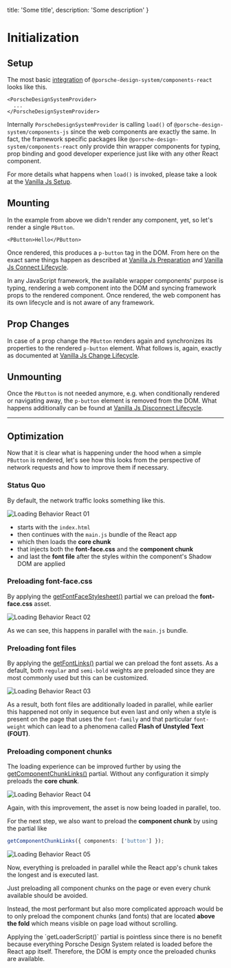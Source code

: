 
  title: 'Some title',
  description: 'Some description'
}

# Initialization

## Setup

The most basic [integration](developing/react/getting-started#integration) of `@porsche-design-system/components-react`
looks like this.

```tsx
<PorscheDesignSystemProvider>
  ...
</PorscheDesignSystemProvider>
```

Internally `PorscheDesignSystemProvider` is calling `load()` of `@porsche-design-system/components-js` since the web
components are exactly the same.
In fact, the framework specific packages like `@porsche-design-system/components-react` only provide thin wrapper
components for typing, prop binding and good developer experience just like with any other React component.

For more details what happens when `load()` is invoked, please take a look at the
[Vanilla Js Setup](must-know/initialization/vanilla-js#setup).

## Mounting

In the example from above we didn't render any component, yet, so let's render a single `PButton`.

```tsx
<PButton>Hello</PButton>
```

Once rendered, this produces a `p-button` tag in the DOM.
From here on the exact same things happen as described at
[Vanilla Js Preparation](must-know/initialization/vanilla-js#preparation) and
[Vanilla Js Connect Lifecycle](must-know/initialization/vanilla-js#connect-lifecycle).

<Notification heading="Important" headingTag="h3" state="warning">
  In any JavaScript framework, the available wrapper components' purpose is typing, rendering a web component into the DOM and
  syncing framework props to the rendered component. Once rendered, the web component has its own lifecycle and is not aware of any framework.
</Notification>

## Prop Changes

In case of a prop change the `PButton` renders again and synchronizes its properties to the rendered `p-button` element.
What follows is, again, exactly as documented at
[Vanilla Js Change Lifecycle](must-know/initialization/vanilla-js#change-lifecycle).

## Unmounting

Once the `PButton` is not needed anymore, e.g. when conditionally rendered or navigating away, the `p-button` element is
removed from the DOM. What happens additionally can be found at
[Vanilla Js Disconnect Lifecycle](must-know/initialization/vanilla-js#disconnect-lifecycle).

---

## Optimization

Now that it is clear what is happening under the hood when a simple `PButton` is rendered, let's see how this looks from
the perspective of network requests and how to improve them if necessary.

### Status Quo

By default, the network traffic looks something like this.

![Loading Behavior React 01](/assets/loading-behavior-react-01.jpg)

- starts with the `index.html`
- then continues with the `main.js` bundle of the React app
- which then loads the **core chunk**
- that injects both the **font-face.css** and the **component chunk**
- and last the **font file** after the styles within the component's Shadow DOM are applied

### Preloading font-face.css

By applying the [getFontFaceStylesheet()](partials/font-face-stylesheet) partial we can preload the **font-face.css**
asset.

![Loading Behavior React 02](/assets/loading-behavior-react-02.jpg)

As we can see, this happens in parallel with the `main.js` bundle.

### Preloading font files

By applying the [getFontLinks()](partials/font-links) partial we can preload the font assets. As a default, both
`regular` and `semi-bold` weights are preloaded since they are most commonly used but this can be customized.

![Loading Behavior React 03](/assets/loading-behavior-react-03.jpg)

As a result, both font files are additionally loaded in parallel, while earlier this happened not only in sequence but
even last and only when a style is present on the page that uses the `font-family` and that particular `font-weight`
which can lead to a phenomena called **Flash of Unstyled Text (FOUT)**.

### Preloading component chunks

The loading experience can be improved further by using the [getComponentChunkLinks()](partials/component-chunk-links)
partial. Without any configuration it simply preloads the **core chunk**.

![Loading Behavior React 04](/assets/loading-behavior-react-04.jpg)

Again, with this improvement, the asset is now being loaded in parallel, too.

For the next step, we also want to preload the **component chunk** by using the partial like

```ts
getComponentChunkLinks({ components: ['button'] });
```

![Loading Behavior React 05](/assets/loading-behavior-react-05.jpg)

Now, everything is preloaded in parallel while the React app's chunk takes the longest and is executed last.

<Notification heading="Hint" headingTag="h4" state="warning">
  Just preloading all component chunks on the page or even every chunk available should be avoided.

  Instead, the most performant but also more complicated approach would be to only preload the component chunks
  (and fonts) that are located **above the fold** which means visible on page load without scrolling.
</Notification>

<Notification heading="Conclusion" headingTag="h4" state="warning">
  Applying the `getLoaderScript()` partial is pointless since there is no benefit because
  everything Porsche Design System related is loaded before the React app itself. Therefore, the DOM is empty
  once the preloaded chunks are available.
</Notification>

